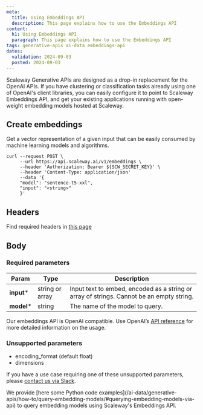 ```yaml
---
meta:
  title: Using Embeddings API
  description: This page explains how to use the Embeddings API
content:
  h1: Using Embeddings API
  paragraph: This page explains how to use the Embeddings API
tags: generative-apis ai-data embeddings-api
dates:
  validation: 2024-09-03
  posted: 2024-09-03
---
```


Scaleway Generative APIs are designed as a drop-in replacement for the OpenAI APIs. If you have clustering or classification tasks already using one of OpenAI's client libraries, you can easily configure it to point to Scaleway Embeddings API, and get your existing applications running with open-weight embedding models hosted at Scaleway.

## Create embeddings

Get a vector representation of a given input that can be easily consumed by machine learning models and algorithms.

```
curl --request POST \
     --url https://api.scaleway.ai/v1/embeddings \
     --header 'Authorization: Bearer ${SCW_SECRET_KEY}' \
     --header 'Content-Type: application/json'
     --data '{
     "model": "sentence-t5-xxl",
     "input": "<string>"
     }'
```

## Headers

Find required headers in [this page](/generative-apis/api-cli/using-generative-apis/)

## Body

### Required parameters

| Param  | Type | Description |
| ------------- |-------------|-------------|
| **input***     | string or array     | Input text to embed, encoded as a string or array of strings. Cannot be an empty string.  |
| **model***      | string     | The name of the model to query.     |

Our embeddings API is OpenAI compatible. Use OpenAI’s [API reference](https://platform.openai.com/docs/api-reference/embeddings) for more detailed information on the usage.

### Unsupported parameters
- encoding_format (default float)
- dimensions

If you have a use case requiring one of these unsupported parameters, please [contact us via Slack](https://slack.scaleway.com/).

<Message type="note">
  We provide [here some Python code examples](/ai-data/generative-apis/how-to/query-embedding-models/#querying-embedding-models-via-api) to query embedding models using Scaleway's Embeddings API.
</Message>